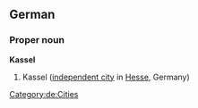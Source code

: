 ==German==
{{wikipedia}}
{{wikipedia|lang=de}}
===Proper noun===
'''Kassel'''
# Kassel ([[independent city]] in [[Hesse]], Germany)
[[Category:de:Cities]]